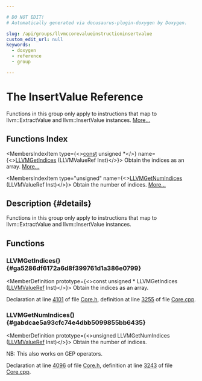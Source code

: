 ```yaml
---

# DO NOT EDIT!
# Automatically generated via docusaurus-plugin-doxygen by Doxygen.

slug: /api/groups/llvmccorevalueinstructioninsertvalue
custom_edit_url: null
keywords:
  - doxygen
  - reference
  - group

---
```





# The InsertValue Reference

<DoxygenPage pluginConfig={pluginConfig}>

Functions in this group only apply to instructions that map to llvm::ExtractValue and llvm::InsertValue instances. <a href="#details">More...</a>

## Functions Index

<MembersIndex>

<MembersIndexItem
  type={<><a href="/docs/api/files/lib/lib/target/lib/target/aarch64/aarch64promoteconstant-cpp/#a90f8350fecae261c25be85d38b451bff">const</a> unsigned &#42;</>}
  name={<><a href="#ga5286df6172a6d8f399761d1a386e0799">LLVMGetIndices</a> (LLVMValueRef Inst)</>}>
Obtain the indices as an array. <a href="#ga5286df6172a6d8f399761d1a386e0799">More...</a>
</MembersIndexItem>

<MembersIndexItem
  type="unsigned"
  name={<><a href="#gabdcae5a93cfc74e4dbb5099855bb6435">LLVMGetNumIndices</a> (LLVMValueRef Inst)</>}>
Obtain the number of indices. <a href="#gabdcae5a93cfc74e4dbb5099855bb6435">More...</a>
</MembersIndexItem>

</MembersIndex>

## Description {#details}

Functions in this group only apply to instructions that map to llvm::ExtractValue and llvm::InsertValue instances.

<SectionDefinition>

## Functions

### LLVMGetIndices() {#ga5286df6172a6d8f399761d1a386e0799}

<MemberDefinition
  prototype={<>const unsigned &#42; LLVMGetIndices (<a href="/docs/api/groups/llvmcsupporttypes/#ga113ce952344691b8304a43a314f8be17">LLVMValueRef</a> Inst)</>}>
Obtain the indices as an array.

Declaration at line <a href="/docs/api/files/include/include/llvm-c/core-h/#l04101">4101</a> of file <a href="/docs/api/files/include/include/llvm-c/core-h">Core.h</a>, definition at line <a href="/docs/api/files/lib/lib/ir/core-cpp/#l03255">3255</a> of file <a href="/docs/api/files/lib/lib/ir/core-cpp">Core.cpp</a>.
</MemberDefinition>

### LLVMGetNumIndices() {#gabdcae5a93cfc74e4dbb5099855bb6435}

<MemberDefinition
  prototype={<>unsigned LLVMGetNumIndices (<a href="/docs/api/groups/llvmcsupporttypes/#ga113ce952344691b8304a43a314f8be17">LLVMValueRef</a> Inst)</>}>
Obtain the number of indices.

NB: This also works on GEP operators.

Declaration at line <a href="/docs/api/files/include/include/llvm-c/core-h/#l04096">4096</a> of file <a href="/docs/api/files/include/include/llvm-c/core-h">Core.h</a>, definition at line <a href="/docs/api/files/lib/lib/ir/core-cpp/#l03243">3243</a> of file <a href="/docs/api/files/lib/lib/ir/core-cpp">Core.cpp</a>.
</MemberDefinition>

</SectionDefinition>

</DoxygenPage>
